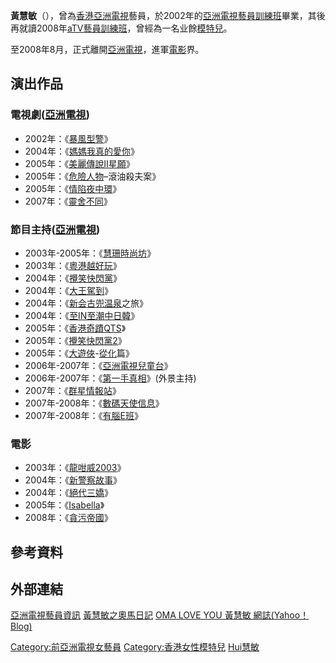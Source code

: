 {{藝人
| 姓名 = 黄慧敏
| 类型 = 女演员
| 图片 = 
| 英文名 = OMA,Wong Wai Man
| 原名 = 
| 暱稱 = DAY，奧瑪，慧敏
| 民族 = [[汉族|汉族]]
| 出生日期 = {{Birth date and age|1984|9|9}}
| 出生地點 = {{HKG-1959}}
| 逝世日期 = 
| 逝世地點 = 
| 宗教信仰 = [[基督教|基督教]] 
| 教育程度 = 
| 官方網站 = 
| 經紀公司 = 
| imdb =
}}

'''黃慧敏'''（{{lang-en|Wong Wai Man,OMA}}），曾為[[香港|香港]][[亞洲電視|亞洲電視]]藝員，於2002年的[[亞洲電視藝員訓練班|亞洲電視藝員訓練班]]畢業，其後再就讀2008年[[亞洲電視藝員訓練班|aTV藝員訓練班]]，曾經為一名业餘[[模特兒|模特兒]]。

至2008年8月，正式離開[[亞洲電視|亞洲電視]]，進軍[[電影|電影]]界。

==演出作品==
===電視劇([[亞洲電視|亞洲電視]])===
*2002年：《[[暴風型警|暴風型警]]》
*2004年：《[[媽媽我真的愛你|媽媽我真的愛你]]》
*2005年：《[[美麗傳說II星願|美麗傳說II星願]]》
*2005年：《[[危險人物|危險人物]]–滾油殺夫案》
*2005年：《[[情陷夜中環|情陷夜中環]]》
*2007年：《[[靈舍不同|靈舍不同]]》

===節目主持([[亞洲電視|亞洲電視]])===
*2003年-2005年：《[[慧珊時尚坊|慧珊時尚坊]]》
*2003年：《[[粵港越好玩|粵港越好玩]]》
*2004年：《[[攪笑快閃黨|攪笑快閃黨]]》
*2004年：《[[大王駕到|大王駕到]]》
*2004年：《[[新会|新会]][[古兜温泉|古兜温泉]]之旅》
*2004年：《[[至IN至潮中日韓|至IN至潮中日韓]]》
*2005年：《[[香港奇蹟QTS|香港奇蹟QTS]]》
*2005年：《[[攪笑快閃黨2|攪笑快閃黨2]]》
*2005年：《[[大遊俠|大遊俠]]-[[從化|從化]]篇》
*2006年-2007年：《[[亞洲電視兒童台|亞洲電視兒童台]]》
*2006年-2007年：《[[第一手真相|第一手真相]]》(外景主持)
*2007年：《[[群星情報站|群星情報站]]》
*2007年-2008年：《[[數碼天使信息|數碼天使信息]]》
*2007年-2008年：《[[有腦E班|有腦E班]]》

===電影===
*2003年：《[[龍咁威2003|龍咁威2003]]》
*2004年：《[[新警察故事|新警察故事]]》
*2004年：《[[絕代三嬌|絕代三嬌]]》
*2005年：《[[Isabella|Isabella]]》
*2008年：《[[貪污帝國|貪污帝國]]》

== 參考資料 ==
{{reflist}}

==外部連結==
[https://web.archive.org/web/20070929132950/http://www.hkatv.com/info/atvstar/06/ 亞洲電視藝員資訊]
[http://www.hkflash.com/diary/diary.asp?id=omawong99 黃慧敏之奧馬日記] {{Wayback|url=http://www.hkflash.com/diary/diary.asp?id=omawong99 |date=20160306144957 }}
[http://hk.myblog.yahoo.com/omawong99 OMA LOVE YOU 黃慧敏 網誌(Yahoo！Blog)] {{Wayback|url=http://hk.myblog.yahoo.com/omawong99 |date=20090225200200 }}

[[Category:前亞洲電視女藝員|Category:前亞洲電視女藝員]]
[[Category:香港女性模特兒|Category:香港女性模特兒]]
[[Category:黃姓|Hui慧敏]]

{{HK-enter-bio-stub}}